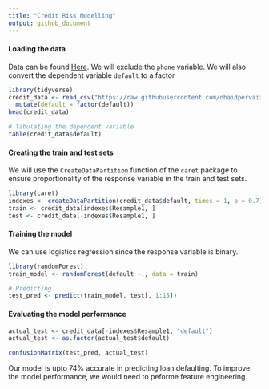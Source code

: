 ---
title: "Credit Risk Modelling"
output: github_document
---

#### Loading the data
Data can be found [Here](https://raw.githubusercontent.com/obaidpervaizgill/CreditRiskModelling/master/credit.csv). We will exclude the `phone` variable. We will also convert the dependent variable `default` to a factor

```{r, comment = NA, warning = FALSE, message = FALSE}
library(tidyverse)
credit_data <- read_csv("https://raw.githubusercontent.com/obaidpervaizgill/CreditRiskModelling/master/credit.csv") %>% select(- 16) %>% 
  mutate(default = factor(default))
head(credit_data)

# Tabulating the dependent variable
table(credit_data$default)
```

#### Creating the train and test sets
We will use the `CreateDataPartition` function of the `caret` package to ensure proportionality of the response variable in the train and test sets.

```{r, comment = NA, warning = FALSE, message = FALSE}
library(caret)
indexes <- createDataPartition(credit_data$default, times = 1, p = 0.7)
train <- credit_data[indexes$Resample1, ]
test <- credit_data[-indexes$Resample1, ]

```

#### Training the model
We can use logistics regression since the response variable is binary.  

```{r, comment = NA, warning = FALSE, message = FALSE}
library(randomForest)
train_model <- randomForest(default ~., data = train)

# Predicting
test_pred <- predict(train_model, test[, 1:15])

```

#### Evaluating the model performance
```{r, comment = NA, warning = FALSE, message = FALSE}
actual_test <- credit_data[-indexes$Resample1, "default"]
actual_test <- as.factor(actual_test$default)

confusionMatrix(test_pred, actual_test)

```

Our model is upto 74% accurate in predicting loan defaulting. To improve the model performance, we would need to peforme feature engineering. 